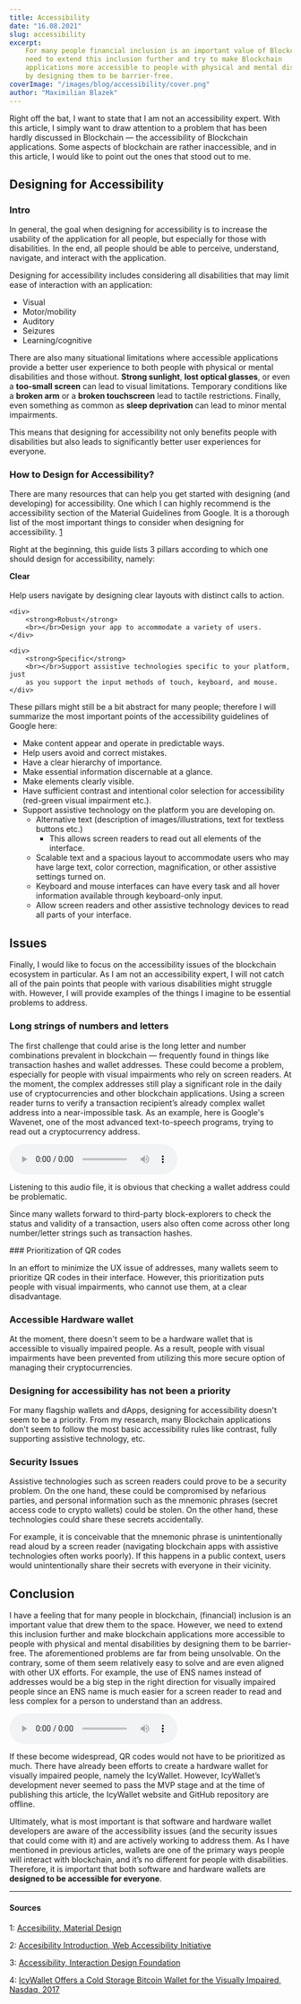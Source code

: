 ```yaml
---
title: Accessibility
date: "16.08.2021"
slug: accessibility
excerpt:
    For many people financial inclusion is an important value of Blockchain. We
    need to extend this inclusion further and try to make Blockchain
    applications more accessible to people with physical and mental disabilities
    by designing them to be barrier-free.
coverImage: "/images/blog/accessibility/cover.png"
author: "Maximilian Blazek"
---
```


Right off the bat, I want to state that I am not an accessibility expert. With
this article, I simply want to draw attention to a problem that has been hardly
discussed in Blockchain — the accessibility of Blockchain applications. Some
aspects of blockchain are rather inaccessible, and in this article, I would like
to point out the ones that stood out to me.

## Designing for Accessibility

### Intro

In general, the goal when designing for accessibility is to increase the
usability of the application for all people, but especially for those with
disabilities. In the end, all people should be able to perceive, understand,
navigate, and interact with the application.

Designing for accessibility includes considering all disabilities that may limit
ease of interaction with an application:

- Visual
- Motor/mobility
- Auditory
- Seizures
- Learning/cognitive

There are also many situational limitations where accessible applications
provide a better user experience to both people with physical or mental
disabilities and those without. **Strong sunlight**, **lost optical glasses**,
or even a **too-small screen** can lead to visual limitations. Temporary
conditions like a **broken arm** or a **broken touchscreen** lead to tactile
restrictions. Finally, even something as common as **sleep deprivation** can
lead to minor mental impairments.

This means that designing for accessibility not only benefits people with
disabilities but also leads to significantly better user experiences for
everyone.

### How to Design for Accessibility?

There are many resources that can help you get started with designing (and
developing) for accessibility. One which I can highly recommend is the
accessibility section of the Material Guidelines from Google. It is a thorough
list of the most important things to consider when designing for accessibility.
[1](#1)

Right at the beginning, this guide lists 3 pillars according to which one should
design for accessibility, namely:

<div class="article-grid">
    <div>
        <strong>Clear</strong>
        <br></br>Help users navigate by designing clear layouts with distinct
        calls to action.
    </div>

    <div>
        <strong>Robust</strong>
        <br></br>Design your app to accommodate a variety of users.
    </div>

    <div>
        <strong>Specific</strong>
        <br></br>Support assistive technologies specific to your platform, just
        as you support the input methods of touch, keyboard, and mouse.
    </div>

</div>

These pillars might still be a bit abstract for many people; therefore I will
summarize the most important points of the accessibility guidelines of Google
here:

- Make content appear and operate in predictable ways.
- Help users avoid and correct mistakes.
- Have a clear hierarchy of importance.
- Make essential information discernable at a glance.
- Make elements clearly visible.
- Have sufficient contrast and intentional color selection for accessibility
  (red-green visual impairment etc.).
- Support assistive technology on the platform you are developing on.
    - Alternative text (description of images/illustrations, text for textless
      buttons etc.)
        - This allows screen readers to read out all elements of the interface.
    - Scalable text and a spacious layout to accommodate users who may have
      large text, color correction, magnification, or other assistive settings
      turned on.
    - Keyboard and mouse interfaces can have every task and all hover
      information available through keyboard-only input.
    - Allow screen readers and other assistive technology devices to read all
      parts of your interface.

## Issues

Finally, I would like to focus on the accessibility issues of the blockchain
ecosystem in particular. As I am not an accessibility expert, I will not catch
all of the pain points that people with various disabilities might struggle
with. However, I will provide examples of the things I imagine to be essential
problems to address.

### Long strings of numbers and letters

<FloatImage src="/images/blog/accessibility/img1.jpg" direction="left">

The first challenge that could arise is the long letter and number combinations
prevalent in blockchain — frequently found in things like transaction hashes and
wallet addresses. These could become a problem, especially for people with
visual impairments who rely on screen readers. At the moment, the complex
addresses still play a significant role in the daily use of cryptocurrencies and
other blockchain applications. Using a screen reader turns to verify a
transaction recipient’s already complex wallet address into a near-impossible
task. As an example, here is Google's Wavenet, one of the most advanced
text-to-speech programs, trying to read out a cryptocurrency address.

<audio controls>
    <source src="/audio/accessibility/address.mp3" type="audio/mpeg"></source>
    Your browser does not support the audio element.
</audio>

Listening to this audio file, it is obvious that checking a wallet address could
be problematic.

Since many wallets forward to third-party block-explorers to check the status
and validity of a transaction, users also often come across other long
number/letter strings such as transaction hashes.

</FloatImage>
### Prioritization of QR codes

In an effort to minimize the UX issue of addresses, many wallets seem to
prioritize QR codes in their interface. However, this prioritization puts people
with visual impairments, who cannot use them, at a clear disadvantage.

### Accessible Hardware wallet

At the moment, there doesn't seem to be a hardware wallet that is accessible to
visually impaired people. As a result, people with visual impairments have been
prevented from utilizing this more secure option of managing their
cryptocurrencies.

### Designing for accessibility has not been a priority

For many flagship wallets and dApps, designing for accessibility doesn't seem to
be a priority. From my research, many Blockchain applications don't seem to
follow the most basic accessibility rules like contrast, fully supporting
assistive technology, etc.

### Security Issues

Assistive technologies such as screen readers could prove to be a security
problem. On the one hand, these could be compromised by nefarious parties, and
personal information such as the mnemonic phrases (secret access code to crypto
wallets) could be stolen. On the other hand, these technologies could share
these secrets accidentally.

For example, it is conceivable that the mnemonic phrase is unintentionally read
aloud by a screen reader (navigating blockchain apps with assistive technologies
often works poorly). If this happens in a public context, users would
unintentionally share their secrets with everyone in their vicinity.

## Conclusion

I have a feeling that for many people in blockchain, (financial) inclusion is an
important value that drew them to the space. However, we need to extend this
inclusion further and make blockchain applications more accessible to people
with physical and mental disabilities by designing them to be barrier-free. The
aforementioned problems are far from being unsolvable. On the contrary, some of
them seem relatively easy to solve and are even aligned with other UX efforts.
For example, the use of ENS names instead of addresses would be a big step in
the right direction for visually impaired people since an ENS name is much
easier for a screen reader to read and less complex for a person to understand
than an address.

<audio controls>
    <source src="/audio/accessibility/ens.mp3" type="audio/mpeg"></source>
    Your browser does not support the audio element.
</audio>

If these become widespread, QR codes would not have to be prioritized as much.
There have already been efforts to create a hardware wallet for visually
impaired people, namely the IcyWallet. However, IcyWallet’s development never
seemed to pass the MVP stage and at the time of publishing this article, the
IcyWallet website and GitHub repository are offline.

Ultimately, what is most important is that software and hardware wallet
developers are aware of the accessibility issues (and the security issues that
could come with it) and are actively working to address them. As I have
mentioned in previous articles, wallets are one of the primary ways people will
interact with blockchain, and it’s no different for people with disabilities.
Therefore, it is important that both software and hardware wallets are
**designed to be accessible for everyone**.

---

#### Sources

1:
<a name="1" href="https://material.io/design/usability/accessibility.html">Accesibility,
Material Design</a>

2:
<a name="2" href="https://www.w3.org/WAI/fundamentals/accessibility-intro/">Accesibility
Introduction, Web Accessibility Initiative</a>

3:
<a name="3" href="https://www.interaction-design.org/literature/topics/accessibility">Accessibility,
Interaction Design Foundation</a>

4:
<a name="4" href="https://www.nasdaq.com/articles/icywallet-offers-a-cold-storage-bitcoin-wallet-for-the-visually-impaired-2017-12-12">IcyWallet
Offers a Cold Storage Bitcoin Wallet for the Visually Impaired, Nasdaq, 2017</a>
